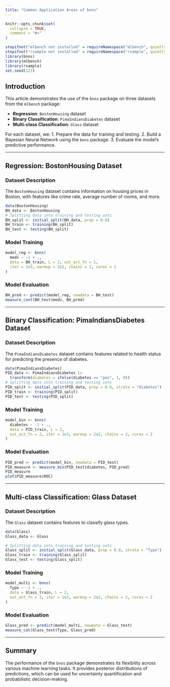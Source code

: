 ```yaml
---
title: "Common Application Areas of bnns"
---
```


```r
knitr::opts_chunk$set(
  collapse = TRUE,
  comment = "#>"
)
```

```r
stopifnot("mlbench not installed" = requireNamespace("mlbench", quietly = TRUE))
stopifnot("rsample not installed" = requireNamespace("rsample", quietly = TRUE))
library(bnns)
library(mlbench)
library(rsample)
set.seed(123)
```

## Introduction

This article demonstrates the use of the `bnns` package on three datasets from the `mlbench` package:  

- **Regression**: `BostonHousing` dataset  
- **Binary Classification**: `PimaIndiansDiabetes` dataset  
- **Multi-class Classification**: `Glass` dataset  

For each dataset, we:
1. Prepare the data for training and testing.
2. Build a Bayesian Neural Network using the `bnns` package.
3. Evaluate the model's predictive performance.

---

## Regression: BostonHousing Dataset

### Dataset Description
The `BostonHousing` dataset contains information on housing prices in Boston, with features like crime rate, average number of rooms, and more.

```r
data(BostonHousing)
BH_data <- BostonHousing
# Splitting data into training and testing sets
BH_split <- initial_split(BH_data, prop = 0.8)
BH_train <- training(BH_split)
BH_test <- testing(BH_split)
```

### Model Training
```r
model_reg <- bnns(
  medv ~ -1 + .,
  data = BH_train, L = 2, out_act_fn = 1,
  iter = 1e3, warmup = 2e2, chains = 2, cores = 2
)
```

### Model Evaluation
```r
BH_pred <- predict(model_reg, newdata = BH_test)
measure_cont(BH_test$medv, BH_pred)
```

---

## Binary Classification: PimaIndiansDiabetes Dataset

### Dataset Description
The `PimaIndiansDiabetes` dataset contains features related to health status for predicting the presence of diabetes.

```r
data(PimaIndiansDiabetes)
PID_data <- PimaIndiansDiabetes |>
  transform(diabetes = ifelse(diabetes == "pos", 1, 0))
# Splitting data into training and testing sets
PID_split <- initial_split(PID_data, prop = 0.8, strata = "diabetes")
PID_train <- training(PID_split)
PID_test <- testing(PID_split)
```

### Model Training
```r
model_bin <- bnns(
  diabetes ~ -1 + .,
  data = PID_train, L = 2,
  out_act_fn = 2, iter = 1e3, warmup = 2e2, chains = 2, cores = 2
)
```

### Model Evaluation
```r
PID_pred <- predict(model_bin, newdata = PID_test)
PID_measure <- measure_bin(PID_test$diabetes, PID_pred)
PID_measure
plot(PID_measure$ROC)
```

---

## Multi-class Classification: Glass Dataset

### Dataset Description
The `Glass` dataset contains features to classify glass types.

```r
data(Glass)
Glass_data <- Glass

# Splitting data into training and testing sets
Glass_split <- initial_split(Glass_data, prop = 0.8, strata = "Type")
Glass_train <- training(Glass_split)
Glass_test <- testing(Glass_split)
```

### Model Training
```r
model_multi <- bnns(
  Type ~ -1 + .,
  data = Glass_train, L = 2,
  out_act_fn = 3, iter = 1e3, warmup = 2e2, chains = 2, cores = 2
)
```

### Model Evaluation
```r
Glass_pred <- predict(model_multi, newdata = Glass_test)
measure_cat(Glass_test$Type, Glass_pred)
```

---

## Summary

The performance of the `bnns` package demonstrates its flexibility across various machine learning tasks. It provides posterior distributions of predictions, which can be used for uncertainty quantification and probabilistic decision-making.

